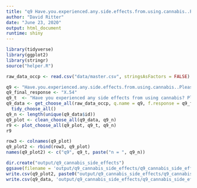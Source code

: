 ```yaml
---
title: "q9 Have.you.experienced.any.side.effects.from.using.cannabis..Please.select.all.that.apply."
author: "David Ritter"
date: "June 23, 2020"
output: html_document
runtime: shiny
---
```


```r
library(tidyverse)
library(ggplot2)
library(stringr)
source("helper.R")
```

```r
raw_data_occp <- read.csv("data/master.csv", stringsAsFactors = FALSE)
```

```r
q9 <- "Have.you.experienced.any.side.effects.from.using.cannabis..Please.select.all.that.apply."
q9_final_response <- "X.54"
q9_t  <- "Have you experienced any side effects from using cannabis? Please select all that apply"
q9_data <- get_choose_all(raw_data_occp, q.name = q9, f.response = q9_final_response) %>%
  tidy_choose_all()
q9_n <- length(unique(q9_data$id))
q9_plot <- clean_choose_all(q9_data, q9_n)
r9 <- plot_choose_all(q9_plot, q9_t, q9_n)
r9
```

```r
row3 <- colnames(q9_plot)
q9_plot2 <- rbind(row3, q9_plot)
names(q9_plot2) <- c("q9", q9_t, paste("n = ", q9_n))
```

```r
dir.create("output/q9_cannabis_side_effects")
ggsave(filename = 'output/q9_cannabis_side_effects/q9_cannabis_side_effects.png', plot = r9, device = 'png')
write.csv(q9_plot2, paste0("output/q9_cannabis_side_effects/q9_cannabis_side_effects_", q9_n,".csv"), row.names=F)
write.csv(q9_data, 'output/q9_cannabis_side_effects/q9_cannabis_side_effects_ids.csv', row.names = FALSE)
```